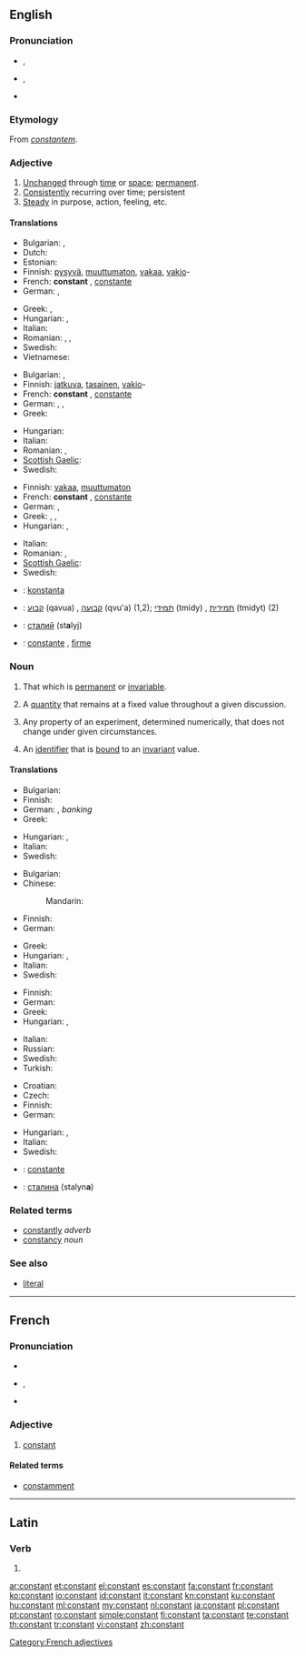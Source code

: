 ==English==

===Pronunciation===
* {{a|RP}} {{IPA|/ˈkɒnstənt/}}, {{SAMPA|/"kQnst@nt/}}
* {{a|US}} {{IPA|/ˈkɑnstənt/}}, {{SAMPA|/"kAnst@nt/}}
* {{audio|en-us-constant.ogg|Audio (US)}}

===Etymology===
From {{etyl|la}} ''[[constantem]]''.

===Adjective===
{{en-adj}}

# [[unchanged|Unchanged]] through [[time]] or [[space]]; [[permanent]].
# [[consistently|Consistently]] recurring over time; persistent
# [[steady|Steady]] in purpose, action, feeling, etc.

====Translations====
{{trans-top|unchanged through time}}
* Bulgarian: {{t|bg|постоянен}},  {{t|bg|неизменен}}
* Dutch: {{t+|nl|constant}}
* Estonian: {{t|et|püsiv}}
* Finnish: [[pysyvä]], [[muuttumaton]], [[vakaa]], [[vakio]]-
* French: '''constant''' {{m}}, [[constante]] {{f}}
* German: {{t+|de|beständig}}, {{t+|de|konstant}}
{{trans-mid}}
* Greek: {{t|el|συνεχής}},  {{t|el|μόνιμος}}
* Hungarian: {{t+|hu|állandó}}, {{t+|hu|változatlan}}
* Italian: {{t-|it|costante}}
* Romanian: {{t|ro|constant|m|n}}, {{t|ro|constantă|f}}, {{t|ro|neschimbat|m|n}}
* Swedish: {{t+|sv|konstant}}
* Vietnamese: {{t|vi|không thay đổi|xs=Vietnamese}}
{{trans-bottom}}

{{trans-top|consistently recurring over time}}
* Bulgarian: {{t|bg|постоянен}},  {{t|bg|непрекъснат}}
* Finnish: [[jatkuva]], [[tasainen]], [[vakio]]-
* French: '''constant''' {{m}}, [[constante]] {{f}}
* German: {{t+|de|regelmäßig}}, {{t+|de|ständig}}, {{t+|de|stetig}}
* Greek: {{t|el|συνεχής}}
{{trans-mid}}
* Hungarian: {{t+|hu|folytonos}}
* Italian: {{t-|it|costante}}
* Romanian: {{t|ro|constant|m|n}}, {{t|ro|constantă|f}}
* [[Scottish Gaelic]]: {{t-|gd|cunbhalach|xs=Scottish Gaelic}}
* Swedish: {{t+|sv|konstant}}
{{trans-bottom}}

{{trans-top|steady}}
* Finnish: [[vakaa]], [[muuttumaton]]
* French: '''constant''' {{m}}, [[constante]] {{f}}
* German: {{t+|de|konstant}}, {{t+|de|fest}}
* Greek: {{t+|el|σταθερός}},  {{t|el|συνεχής}},  {{t|el|συνεχής}}
* Hungarian: {{t|hu|állhatatos}}, {{t-|hu|kitartó}}
{{trans-mid}}
* Italian: {{t-|it|costante}}
* Romanian: {{t|ro|constant|m|n}}, {{t|ro|stabil|m}}
* [[Scottish Gaelic]]: {{t-|gd|cunbhalach|xs=Scottish Gaelic}}
* Swedish: {{t+|sv|konstant}}
{{trans-bottom}}

{{checktrans-top}}
* {{ttbc|Esperanto}}: [[konstanta]]
* {{ttbc|Hebrew}}: [[קבוע]] (qavua) {{m}}, [[קבועה]] (qvu'a) {{f}} (1,2); [[תמידי]] (tmidy) {{m}}, [[תמידית]] (tmidyt) {{f}} (2)
* {{ttbc|Ukrainian}}: [[сталий]] {{m}} (st'''a'''lyj)
* {{ttbc|Spanish}}: [[constante]] {{m|f}}, [[firme]] {{m|f}}
{{trans-bottom}}

===Noun===
{{en-noun}}

# That which is [[permanent]] or [[invariable]].
# {{algebra}} A [[quantity]] that remains at a fixed value throughout a given discussion.
# {{science}} Any property of an experiment, determined numerically, that does not change under given circumstances.
# {{computing}} An [[identifier]] that is [[bound]] to an [[invariant]] value.

====Translations====
{{trans-top|that which is permanent or invariable}}
* Bulgarian: {{t|bg|постоянна величина|f}}
* Finnish: {{t+|fi|vakio}}
* German: {{t+|de|Konstante|f}}, {{t+|de|Fixwert|m}} ''banking''
* Greek: {{t+|el|σταθερά}}
{{trans-mid}}
* Hungarian: {{t+|hu|állandó}}, {{t-|hu|konstans}}
* Italian: {{t-|it|costante|f}}
* Swedish: {{t+|sv|konstant|c}}
{{trans-bottom}}

{{trans-top|algebra: quantity that remains fixed}}
* Bulgarian: {{t-|bg|константа|f}}
* Chinese:
*: Mandarin: {{t-|cmn|常量|tr=chángliàng|sc=Hani}}
* Finnish: {{t+|fi|vakio}}
* German: {{t+|de|Konstante|f}}
{{trans-mid}}
* Greek: {{t+|el|σταθερά|f}}
* Hungarian: {{t+|hu|állandó}}, {{t-|hu|konstans}}
* Italian: {{t-|it|costante|f}}
* Swedish: {{t+|sv|konstant|c}}
{{trans-bottom}}

{{trans-top|science: property that does not change}}
* Finnish: {{t+|fi|vakio}}
* German: {{t+|de|Konstante|f}}
* Greek: {{t+|el|σταθερά|f}}
* Hungarian: {{t+|hu|állandó}}, {{t-|hu|konstans}}
{{trans-mid}}
* Italian: {{t-|it|costante|f}}
* Russian: {{t+|ru|постоянная|f}}
* Swedish: {{t+|sv|konstant|c}}
* Turkish: {{t+|tr|sabit}}
{{trans-bottom}}

{{trans-top|identifier that is bound to an invariant value}}
* Croatian: {{t-|hr|konstanta|f}}
* Czech: {{t-|cs|konstanta|f}}
* Finnish: {{t+|fi|vakio}}
* German: {{t+|de|Konstante|f}}
{{trans-mid}}
* Hungarian: {{t+|hu|állandó}}, {{t-|hu|konstans}}
* Italian: {{t-|it|costante|f}}
* Swedish: {{t+|sv|konstant|c}}
{{trans-bottom}}

{{checktrans-top}}
* {{ttbc|French}}: [[constante]] {{f}}
* {{ttbc|Ukrainian}}: [[сталина]] {{f}} (stalyn'''a''')
{{trans-bottom}}

===Related terms===
* [[constantly]] ''adverb''
* [[constancy]] ''noun''

===See also===
* {{computing}} [[literal]]

----

==French==

===Pronunciation===
* {{audio|Fr-constant.ogg|audio}}
* {{IPA|lang=fr|/kɔ̃s.tɑ̃/}}, {{SAMPA|/kO~s.tA~/}}
* {{homophones|constants|lang=fr}}

===Adjective===
{{fr-adj}}

# [[#Adjective|constant]]

====Related terms====
* [[constamment]]

[[Category:French adjectives]]

----

==Latin==

===Verb===
{{la-verb-form|cōnstant}}

# {{conjugation of|consto|cōnstō|3|p|pres|act|ind|lang=la}}

[[ar:constant]]
[[et:constant]]
[[el:constant]]
[[es:constant]]
[[fa:constant]]
[[fr:constant]]
[[ko:constant]]
[[io:constant]]
[[id:constant]]
[[it:constant]]
[[kn:constant]]
[[ku:constant]]
[[hu:constant]]
[[ml:constant]]
[[my:constant]]
[[nl:constant]]
[[ja:constant]]
[[pl:constant]]
[[pt:constant]]
[[ro:constant]]
[[simple:constant]]
[[fi:constant]]
[[ta:constant]]
[[te:constant]]
[[th:constant]]
[[tr:constant]]
[[vi:constant]]
[[zh:constant]]